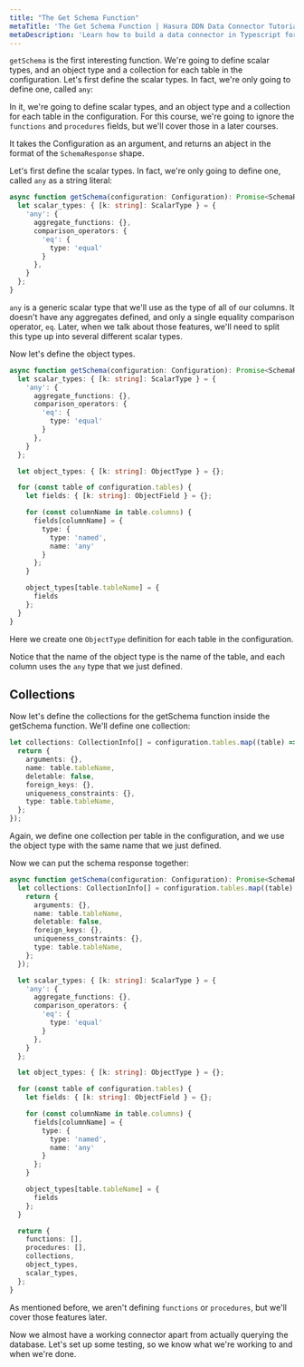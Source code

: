 ```yaml
---
title: "The Get Schema Function"
metaTitle: 'The Get Schema Function | Hasura DDN Data Connector Tutorial'
metaDescription: 'Learn how to build a data connector in Typescript for Hasura DDN'
---
```


`getSchema` is the first interesting function. We're going to define scalar types, and an object type and a collection 
for each table in the configuration. Let's first define the scalar types. In fact, we're only going to define one, 
called `any`:

In it, we're going to define scalar types, and an object type and a collection for each table in the configuration. 
For this course, we're going to ignore the `functions` and `procedures` fields, but we'll cover those in a later 
courses.

It takes the Configuration as an argument, and returns an abject in the format of the `SchemaResponse`
shape.

Let's first define the scalar types. In fact, we're only going to define one, called `any` as  a string literal:

```typescript
async function getSchema(configuration: Configuration): Promise<SchemaResponse> {
  let scalar_types: { [k: string]: ScalarType } = {
    'any': {
      aggregate_functions: {},
      comparison_operators: {
        'eq': {
          type: 'equal'
        }
      },
    }
  };
}
```
[//]: # (TODO: This is confusing name because of the any type in typescript)
`any` is a generic scalar type that we'll use as the type of all of our columns. It doesn't have any aggregates defined,
and only a single equality comparison operator, `eq`. Later, when we talk about those features, we'll need to split this
type up into several different scalar types.

Now let's define the object types.

```typescript {5}
async function getSchema(configuration: Configuration): Promise<SchemaResponse> {
  let scalar_types: { [k: string]: ScalarType } = {
    'any': {
      aggregate_functions: {},
      comparison_operators: {
        'eq': {
          type: 'equal'
        }
      },
    }
  };

  let object_types: { [k: string]: ObjectType } = {};

  for (const table of configuration.tables) {
    let fields: { [k: string]: ObjectField } = {};

    for (const columnName in table.columns) {
      fields[columnName] = {
        type: {
          type: 'named',
          name: 'any'
        }
      };
    }

    object_types[table.tableName] = {
      fields
    };
  }
}
```

Here we create one `ObjectType` definition for each table in the configuration.

Notice that the name of the object type is the name of the table, and each column uses the `any` type that we just 
defined.

## Collections

Now let's define the collections for the getSchema function inside the getSchema function. We'll define one collection:

```typescript
let collections: CollectionInfo[] = configuration.tables.map((table) => {
  return {
    arguments: {},
    name: table.tableName,
    deletable: false,
    foreign_keys: {},
    uniqueness_constraints: {},
    type: table.tableName,
  };
});
```

Again, we define one collection per table in the configuration, and we use the object type with the same name that we
just defined.

Now we can put the schema response together:

```typescript
async function getSchema(configuration: Configuration): Promise<SchemaResponse> {
  let collections: CollectionInfo[] = configuration.tables.map((table) => {
    return {
      arguments: {},
      name: table.tableName,
      deletable: false,
      foreign_keys: {},
      uniqueness_constraints: {},
      type: table.tableName,
    };
  });

  let scalar_types: { [k: string]: ScalarType } = {
    'any': {
      aggregate_functions: {},
      comparison_operators: {
        'eq': {
          type: 'equal'
        }
      },
    }
  };

  let object_types: { [k: string]: ObjectType } = {};

  for (const table of configuration.tables) {
    let fields: { [k: string]: ObjectField } = {};

    for (const columnName in table.columns) {
      fields[columnName] = {
        type: {
          type: 'named',
          name: 'any'
        }
      };
    }

    object_types[table.tableName] = {
      fields
    };
  }

  return {
    functions: [],
    procedures: [],
    collections,
    object_types,
    scalar_types,
  };
}
```

As mentioned before, we aren't defining `functions` or `procedures`, but we'll cover those features later.

Now we almost have a working connector apart from actually querying the database. Let's set up some testing, so we 
know what we're working to and when we're done.